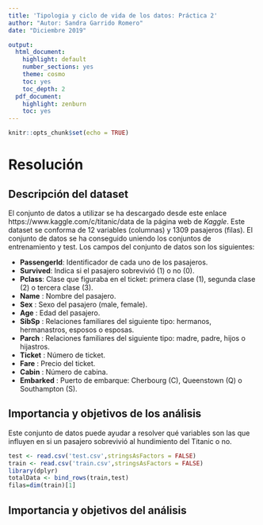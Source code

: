 ---
title: 'Tipologia y ciclo de vida de los datos: Práctica 2'
author: "Autor: Sandra Garrido Romero"
date: "Diciembre 2019"

output:
  html_document:
    highlight: default
    number_sections: yes
    theme: cosmo
    toc: yes
    toc_depth: 2
  pdf_document:
    highlight: zenburn
    toc: yes
---

```{r setup, include=FALSE}
knitr::opts_chunk$set(echo = TRUE)
```

# Resolución
## Descripción del dataset

El conjunto de datos a utilizar se ha descargado desde este enlace https://www.kaggle.com/c/titanic/data de la página web de _Kaggle_. Este dataset se conforma de 12 variables (columnas) y 1309 pasajeros (filas). El conjunto de datos se ha conseguido uniendo los conjuntos de entrenamiento y test. Los campos del conjunto de datos son los siguientes:

* __PassengerId__: Identificador de cada uno de los pasajeros.
* __Survived__: Indica si el pasajero sobrevivió (1) o no (0). 
* __Pclass__: Clase que figuraba en el ticket: primera clase (1), segunda clase (2) o tercera clase (3).
* __Name__ : Nombre del pasajero.
* __Sex__ : Sexo del pasajero (male, female).
* __Age__ : Edad del pasajero.
* __SibSp__ : Relaciones familiares del siguiente tipo: hermanos, hermanastros, esposos o esposas.
* __Parch__ : Relaciones familiares del siguiente tipo: madre, padre, hijos o hijastros.
* __Ticket__ : Número de ticket.
* __Fare__ : Precio del ticket.
* __Cabin__ : Número de cabina.
* __Embarked__ : Puerto de embarque: Cherbourg (C), Queenstown (Q) o Southampton (S).

## Importancia y objetivos de los análisis

Este conjunto de datos puede ayudar a resolver qué variables son las que influyen en si un pasajero sobrevivió al hundimiento del Titanic o no.

```{r}
test <- read.csv('test.csv',stringsAsFactors = FALSE)
train <- read.csv('train.csv',stringsAsFactors = FALSE)
library(dplyr)
totalData <- bind_rows(train,test)
filas=dim(train)[1]

```
## Importancia y objetivos del análisis
